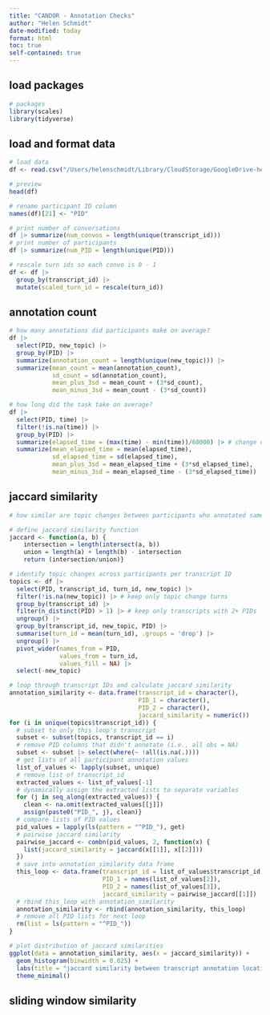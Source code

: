 ```yaml
---
title: "CANDOR - Annotation Checks"
author: "Helen Schmidt"
date-modified: today
format: html
toc: true
self-contained: true
---
```


## load packages
```r
# packages
library(scales)
library(tidyverse)
```

## load and format data
```r
# load data
df <- read.csv("/Users/helenschmidt/Library/CloudStorage/GoogleDrive-helenschmidt129@gmail.com/My Drive/SANLab/Experiments/CANDOR/analysis/data/dense_subset1_and_subset2_processed.csv")

# preview
head(df)

# rename participant ID column
names(df)[21] <- "PID"

# print number of conversations
df |> summarize(num_convos = length(unique(transcript_id))) 
# print number of participants
df |> summarize(num_PID = length(unique(PID)))

# rescale turn ids so each convo is 0 - 1
df <- df |>
  group_by(transcript_id) |>
  mutate(scaled_turn_id = rescale(turn_id))
```

## annotation count
```r
# how many annotations did participants make on average?
df |>
  select(PID, new_topic) |>
  group_by(PID) |>
  summarize(annotation_count = length(unique(new_topic))) |>
  summarize(mean_count = mean(annotation_count),
            sd_count = sd(annotation_count),
            mean_plus_3sd = mean_count + (3*sd_count),
            mean_minus_3sd = mean_count - (3*sd_count))

# how long did the task take on average?
df |>
  select(PID, time) |>
  filter(!is.na(time)) |>
  group_by(PID) |>
  summarize(elapsed_time = (max(time) - min(time))/60000) |> # change elapsed time to minutes
  summarize(mean_elapsed_time = mean(elapsed_time),
            sd_elapsed_time = sd(elapsed_time),
            mean_plus_3sd = mean_elapsed_time + (3*sd_elapsed_time),
            mean_minus_3sd = mean_elapsed_time - (3*sd_elapsed_time))

```

## jaccard similarity
```r
# how similar are topic changes between participants who annotated same conversation?

# define jaccard similarity function
jaccard <- function(a, b) {
    intersection = length(intersect(a, b))
    union = length(a) + length(b) - intersection
    return (intersection/union)}

# identify topic changes across participants per transcript ID
topics <- df |>
  select(PID, transcript_id, turn_id, new_topic) |>
  filter(!is.na(new_topic)) |> # keep only topic change turns
  group_by(transcript_id) |>
  filter(n_distinct(PID) > 1) |> # keep only transcripts with 2+ PIDs
  ungroup() |>
  group_by(transcript_id, new_topic, PID) |>
  summarise(turn_id = mean(turn_id), .groups = 'drop') |>
  ungroup() |>
  pivot_wider(names_from = PID,
              values_from = turn_id,
              values_fill = NA) |>
  select(-new_topic)

# loop through transcript IDs and calculate jaccard similarity
annotation_similarity <- data.frame(transcript_id = character(), 
                                    PID_1 = character(), 
                                    PID_2 = character(), 
                                    jaccard_similarity = numeric())
for (i in unique(topics$transcript_id)) {
  # subset to only this loop's transcript
  subset <- subset(topics, transcript_id == i)
  # remove PID columns that didn't annotate (i.e., all obs = NA)
  subset <- subset |> select(where(~ !all(is.na(.))))
  # get lists of all participant annotation values
  list_of_values <- lapply(subset, unique)
  # remove list of transcript_id
  extracted_values <- list_of_values[-1]
  # dynamically assign the extracted lists to separate variables
  for (j in seq_along(extracted_values)) {
    clean <- na.omit(extracted_values[[j]])
    assign(paste0("PID_", j), clean)}
  # compare lists of PID values
  pid_values = lapply(ls(pattern = "^PID_"), get)
  # pairwise jaccard similarity
  pairwise_jaccard <- combn(pid_values, 2, function(x) {
    list(jaccard_similarity = jaccard(x[[1]], x[[2]]))
  })
  # save into annotation_similarity data frame
  this_loop <- data.frame(transcript_id = list_of_values$transcript_id,
                          PID_1 = names(list_of_values[2]),
                          PID_2 = names(list_of_values[3]),
                          jaccard_similarity = pairwise_jaccard[[1]])
  # rbind this_loop with annotation_similarity
  annotation_similarity <- rbind(annotation_similarity, this_loop)
  # remove all PID lists for next loop
  rm(list = ls(pattern = "^PID_"))
}

# plot distribution of jaccard similarities
ggplot(data = annotation_similarity, aes(x = jaccard_similarity)) +
  geom_histogram(binwidth = 0.025) +
  labs(title = "jaccard similarity between transcript annotation locations") +
  theme_minimal()

```

## sliding window similarity


